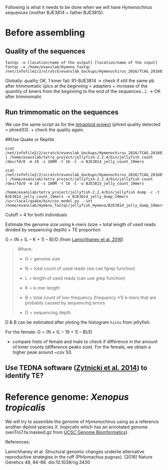 Following is what it needs to be done when we will have *Hymenochirus* sequences (mother BJE3814 + father BJE3815).

# Before assembling

## Quality of the sequences

```
fastqc -o [location/name of the output] [location/name of the input] 
fastqc -o /home/evanslab/Hymeno_fastqc /net/infofile2/2/scratch/evanslab_backups/Hymenochirus_2016/TCAG_20160129/160106_E00389_0017_AHK3LJCCXX/*.fastq.gz
```
Globally: quality OK, 1 kmer fail: R1-BJE3814 -> check if still the same pb after trimmomatic (pics at the beginning = adapters + increase of the quantity of kmers from the beginning to the end of the sequences...). -> OK after trimmomatic

## Run trimmomatic on the sequences 
We use the same script as for the [tetraploid project](https://github.com/caro46/Tetraploid_project/blob/master/quality_tests.Rmd) (phred quality detected = phred33).
+ check the quality again.

##Use Quake or Reptile 
```
zcat /net/infofile2/2/scratch/evanslab_backups/Hymenochirus_2016/TCAG_20160129/160106_E00389_0017_AHK3LJCCXX/BJE3814_*_trim_paired.fastq.gz | /home/evanslab/tetra_project/jellyfish-2.2.4/bin/jellyfish count /dev/fd/0 -m 19 -s 100M -t 16 -C -o BJE3814_jelly_count_19mers

zcat /net/infofile2/2/scratch/evanslab_backups/Hymenochirus_2016/TCAG_20160129/160106_E00389_0017_AHK3LJCCXX/BJE3815_*_trim_paired.fastq.gz | /home/evanslab/tetra_project/jellyfish-2.2.4/bin/jellyfish count /dev/fd/0 -m 19 -s 100M -t 16 -C -o BJE3815_jelly_count_19mers
```
```
/home/evanslab/tetra_project/jellyfish-2.2.4/bin/jellyfish dump -c -t BJE3814_jelly_count_19mers -o BJE3814_jelly_dump_19mers
/usr/local/quake/bin/cov_model.py --int /home/evanslab/Hymeno_fastqc/jellyfish_Hymeno/BJE3814_jelly_dump_19mers
```
Cutoff = 4 for both individuals

Estimate the genome size using k-mers (size =  total length of used reads divided by sequencing depth) + TE proportion

G = (N × (L – K + 1) – B)/D (from [Lamichhaney et al. 2016](http://www.nature.com/ng/journal/v48/n1/fig_tab/ng.3430_SF1.html))

> Where:
>
> - G = genome size
>
> - N = total count of used reads (we can fgrep function)
>
> - L = length of used reads (can use grep function)
>
> - K = k-mer length
>
> - B = total count of low-frequency (frequency ≤1) k-mers that are probably caused by sequencing errors
>
> - D = sequencing depth

D & B can be estimated after ploting the histogram `histo` from jellyfish.

For the female: G = (N × (L – 19 + 1) – B)/D

+ compare histo of female and male to check if difference in the amount of kmer counts (difference peaks size). For the female, we obtain a higher peak around ~cov 50.

## Use TEDNA software ([Zytnicki et al. 2014](http://bioinformatics.oxfordjournals.org/content/30/18/2656.long)) to identify TE?

# Reference genome: *Xenopus tropicalis*
We will try to assemble the genome of *Hymenochirus* using as a reference another diploid species *X. tropicalis* which has an annotated genome (xenTro7.fa.masked.gz from [UCSC Genome Bioinformatics](http://hgdownload.cse.ucsc.edu/downloads.html#xentro)). 

References:

Lamichhaney et al. Structural genomic changes underlie alternative reproductive strategies in the ruff (Philomachus pugnax). (2016) Nature Genetics 48, 84–88. doi:10.1038/ng.3430
